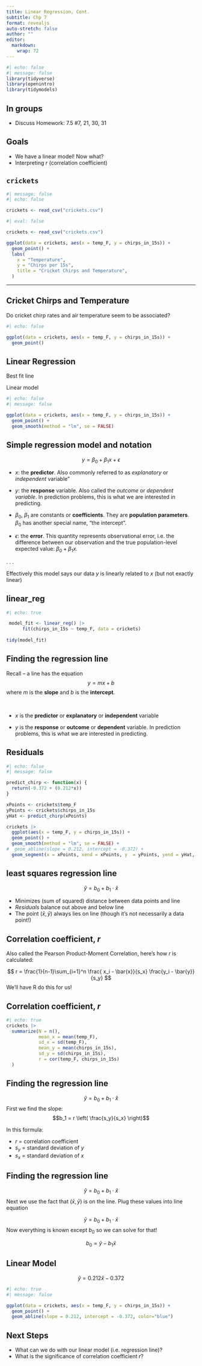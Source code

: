 ```yaml
---
title: Linear Regression, Cont.
subtitle: Chp 7
format: revealjs
auto-stretch: false
author: ""
editor: 
  markdown: 
    wrap: 72
---
```


```r
#| echo: false
#| message: false
library(tidyverse)
library(openintro)
library(tidymodels)
```

## In groups

-   Discuss Homework: \S 7.5 #7, 21, 30, 31


## Goals

- We have a linear model!  Now what?
- Interpreting $r$ (correlation coefficient)












## `crickets` {visibility="hidden"}

```r
#| message: false
#| echo: false

crickets <- read_csv("crickets.csv")
```

```r
#| eval: false

crickets <- read_csv("crickets.csv")

ggplot(data = crickets, aes(x = temp_F, y = chirps_in_15s)) +
  geom_point() +
  labs(
    x = "Temperature", 
    y = "Chirps per 15s", 
    title = "Cricket Chirps and Temperature",
  )
```

------------------------------------------------------------------------

## Cricket Chirps and Temperature

Do cricket chirp rates and air temperature seem to be associated?

```r
#| echo: false

ggplot(data = crickets, aes(x = temp_F, y = chirps_in_15s)) +
  geom_point()
```

## Linear Regression

Best fit line

Linear model

```r
#| echo: false
#| message: false

ggplot(data = crickets, aes(x = temp_F, y = chirps_in_15s)) +
  geom_point() +
  geom_smooth(method = "lm", se = FALSE)
```

## Simple regression model and notation {.smaller visibility="hidden"}

$$
y = \beta_0 + \beta_1 x + \epsilon
$$

::: incremental
-   $x$: the **predictor**. Also commonly referred to as *explanatory*
    or *independent* variable"

-   $y$: the **response** variable. Also called the *outcome* or
    *dependent variable*. In prediction problems, this is what we are
    interested in predicting.

-   $\beta_0$, $\beta_1$ are constants or **coefficients**. They are
    **population parameters**. $\beta_0$ has another special name, "the
    intercept".

-   $\epsilon$: the **error**. This quantity represents observational
    error, i.e. the difference between our observation and the true
    population-level expected value: $\beta_0 + \beta_1 x$.
:::

. . .

Effectively this model says our data $y$ is linearly related to $x$ (but
not exactly linear)

## linear_reg {visibility="hidden"}

```r
#| echo: true

 model_fit <- linear_reg() |>
      fit(chirps_in_15s ~ temp_F, data = crickets)
 
tidy(model_fit)
```

## Finding the regression line

Recall -- a line has the equation $$ y = m x + b$$ where $m$ is the
**slope** and $b$ is the **intercept**.

\

-   $x$ is the **predictor** or **explanatory** or **independent**
    variable

-   $y$ is the **response** or **outcome** or **dependent** variable. In
    prediction problems, this is what we are interested in predicting.

## Residuals

```r
#| echo: false
#| message: false

predict_chirp <- function(x) {
  return(-0.372 + (0.212*x))
}

xPoints <- crickets$temp_F
yPoints <- crickets$chirps_in_15s
yHat <- predict_chirp(xPoints)

crickets |>
  ggplot(aes(x = temp_F, y = chirps_in_15s)) +
  geom_point() + 
  geom_smooth(method = "lm", se = FALSE) +
#  geom_abline(slope = 0.212, intercept = -0.372) +
  geom_segment(x = xPoints, xend = xPoints, y  = yPoints, yend = yHat, color = "red")
```

## **least squares** regression line

$$ \hat{y} = b_0 + b_1 \cdot \hat{x} $$

-   Minimizes (sum of squared) distance between data points and line
-   *Residuals* balance out above and below line
-   The point $(\bar{x}, \bar{y})$ always lies on line (though it's not
    necessarily a data point!)

## Correlation coefficient, *r*

Also called the Pearson Product-Moment Correlation, here's how *r* is
calculated:

$$ r = \frac{1}{n-1}\sum_{i=1}^n \frac{ x_i - \bar{x}}{s_x} \frac{y_i - \bar{y}}{s_y}
$$ We'll have R do this for us!

## Correlation coefficient, *r*

```r
#| echo: true
crickets |>
  summarize(N = n(), 
            mean_x = mean(temp_F),
            sd_x = sd(temp_F),
            mean_y = mean(chirps_in_15s),
            sd_y = sd(chirps_in_15s),
            r = cor(temp_F, chirps_in_15s)
  )

```

## Finding the regression line

$$ \hat{y} = b_0 + b_1 \cdot \hat{x} $$ First we find the slope:
$$b_1 = r \left( \frac{s_y}{s_x} \right)$$

In this formula:

-   $r$ = correlation coefficient
-   $s_y$ = standard deviation of $y$
-   $s_x$ = standard deviation of $x$

## Finding the regression line

$$ \hat{y} = b_0 + b_1 \cdot \hat{x} $$ Next we use the fact that
$(\bar{x}, \bar{y})$ is on the line. Plug these values into line
equation

$$\bar{y} = b_0 + b_1 \cdot \bar{x} $$ Now everything is known except
$b_0$ so we can solve for that!

$$
b_0 = \bar{y} - b_1 \bar{x}
$$

## Linear Model

$$
\hat{y} = 0.212 \hat{x} - 0.372
$$

```r
#| echo: true
#| message: false

ggplot(data = crickets, aes(x = temp_F, y = chirps_in_15s)) +
  geom_point() +
  geom_abline(slope = 0.212, intercept = -0.372, color="blue")

```

## Next Steps

-   What can we do with our linear model (i.e. regression line)?
-   What is the significance of correlation coefficient $r$?
